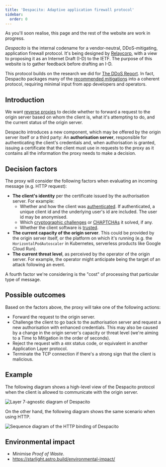```yaml
---
title: 'Despacito: Adaptive application firewall protocol'
sidebar:
  order: 0
---
```




<Aside type="caution">
  As you'll soon realise, this page and the rest of the website are work in progress.
</Aside>

_Despacito_ is the internal codename for a vendor-neutral,
DDoS-mitigating, application firewall protocol.
It's being designed by [Relaycorp](https://relaycorp.tech),
with a view to proposing it as an Internet Draft (I-D) to the IETF.
The purpose of this website is to gather feedback before drafting an I-D.

This protocol builds on the research we did for [The DDoS Report](https://ddos.report).
In fact,
Despacito packages many of the [recommended mitigations](https://ddos.report/mitigations/) into a coherent protocol,
requiring minimal input from app developers and operators.

## Introduction

We want [reverse proxies](https://ddos.report/mitigations/reverse-proxies/) to decide whether to
forward a request to the origin server based on whom the client is,
what it's attempting to do,
and the current status of the origin server.

Despacito introduces a new component,
which may be offered by the origin server itself or a third party:
An **authorisation server**,
responsible for authenticating the client's credentials and,
when authorisation is granted,
issuing a certificate that the client must use in requests to the proxy
as it contains all the information the proxy needs to make a decision.

## Decision factors

The proxy will consider the following factors when evaluating an incoming message
(e.g. HTTP request):

- **The client's identity** per the certificate issued by the authorisation server. For example:
  - Whether and how the client was [authenticated](https://ddos.report/mitigations/authentication/). If authenticated, a unique client id and the underlying user's id are included. The user id may be anonymised.
  - Which [cryptographic challenges](https://ddos.report/mitigations/crypto-challenges/) or [CHAPTCHAs](https://ddos.report/mitigations/captchas/) it solved, if any.
  - Whether the client software is [trusted](https://ddos.report/mitigations/client-integrity/).
- **The current capacity of the origin server**. This could be provided by the origin server itself, or the platform on which it's running (e.g. the `HorizontalPodAutoscaler` in Kubernetes, serverless products like Google Cloud Run).
- **The current threat level**, as perceived by the operator of the origin server. For example, the operator might anticipate being the target of an attack following an event.

A fourth factor we're considering is the "cost" of processing that particular type of message.

## Possible outcomes

Based on the factors above, the proxy will take one of the following actions:

- Forward the request to the origin server.
- Challenge the client to go back to the authorisation server and request a new authorisation with enhanced credentials. This may also be caused by a change in the origin server's capacity or threat level (we're aiming to a Time to Mitigation in the order of seconds).
- Reject the request with a `40X` status code, or equivalent in another Application Layer protocol.
- Terminate the TCP connection if there's a strong sign that the client is malicious.

## Example

The following diagram shows a high-level view of the Despacito protocol
when the client is allowed to communicate with the origin server.

![Layer 7-agnostic diagram of Despacito](../../assets/diagrams/despacito-core.png)

On the other hand, the following diagram shows the same scenario when using HTTP.

![Sequence diagram of the HTTP binding of Despacito](../../assets/diagrams/despacito-http.png)

## Environmental impact

- Minimise _Proof of Waste_.
- https://starlight.astro.build/environmental-impact/

